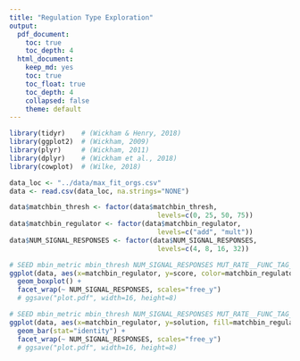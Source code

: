 ```yaml
---
title: "Regulation Type Exploration"
output: 
  pdf_document:
    toc: true
    toc_depth: 4
  html_document: 
    keep_md: yes
    toc: true
    toc_float: true
    toc_depth: 4
    collapsed: false
    theme: default
---
```


```r
library(tidyr)    # (Wickham & Henry, 2018)
library(ggplot2)  # (Wickham, 2009)
library(plyr)     # (Wickham, 2011)
library(dplyr)    # (Wickham et al., 2018)
library(cowplot)  # (Wilke, 2018)
```


```r
data_loc <- "../data/max_fit_orgs.csv"
data <- read.csv(data_loc, na.strings="NONE")

data$matchbin_thresh <- factor(data$matchbin_thresh,
                                     levels=c(0, 25, 50, 75))
data$matchbin_regulator <- factor(data$matchbin_regulator,
                                     levels=c("add", "mult"))
data$NUM_SIGNAL_RESPONSES <- factor(data$NUM_SIGNAL_RESPONSES,
                                     levels=c(4, 8, 16, 32))
```

```r
# SEED mbin_metric mbin_thresh NUM_SIGNAL_RESPONSES MUT_RATE__FUNC_TAG_BF score
ggplot(data, aes(x=matchbin_regulator, y=score, color=matchbin_regulator)) +
  geom_boxplot() +
  facet_wrap(~ NUM_SIGNAL_RESPONSES, scales="free_y")
  # ggsave("plot.pdf", width=16, height=8)
```

```r
# SEED mbin_metric mbin_thresh NUM_SIGNAL_RESPONSES MUT_RATE__FUNC_TAG_BF score
ggplot(data, aes(x=matchbin_regulator, y=solution, fill=matchbin_regulator)) +
  geom_bar(stat="identity") +
  facet_wrap(~ NUM_SIGNAL_RESPONSES, scales="free_y")
  # ggsave("plot.pdf", width=16, height=8)
```